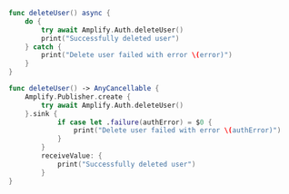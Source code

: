 <BlockSwitcher>

<Block name="Async/Await">

```swift
func deleteUser() async {
    do {
        try await Amplify.Auth.deleteUser()
        print("Successfully deleted user")
    } catch {
        print("Delete user failed with error \(error)")
    }
}
```

</Block>

<Block name="Combine">

```swift
func deleteUser() -> AnyCancellable {
    Amplify.Publisher.create {
        try await Amplify.Auth.deleteUser()
    }.sink {
            if case let .failure(authError) = $0 {
                print("Delete user failed with error \(authError)")
            }
        }
        receiveValue: {
            print("Successfully deleted user")
        }
}
```

</Block>

</BlockSwitcher>
